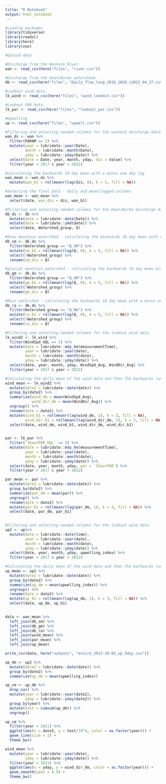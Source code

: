 ```yaml
---
title: "R Notebook"
output: html_notebook
---
```


```r
#Loading packages
library(tidyverse)
library(readxl)
library(here)
library(zoo)
```

```r
#Upload data

#Discharge from the Wannock River.
wan <- read_csv(here("files", "river.csv")) 

#Discharge from the Dean/Burke watersheds.
db <- read_csv(here("files", "Daily_flow_long_2018_2020_v2023_04_27.csv"))

#Lookout wind data.
lk_wind <- read_csv(here("files", "wind_lookout.csv"))

#Lookout PAR data.
lk_par <- read_csv(here("files", "lookout_par.csv"))

#Upwelling
up <- read_csv(here("files", "upwell.csv"))
```

```r
#Filtering and selecting needed columns for the wannock discharge datasheet
wan_ds <- wan %>%
  filter(PARAM == 1) %>% 
  mutate(year = lubridate::year(Date),
         month = lubridate::month(Date),
         yday = lubridate::yday(Date)) %>% 
  select(date = Date, year, month, yday, dis = Value) %>% 
  filter(year > 2017 & year < 2022)

#calculating the backwards 10 day mean with a minus one day lag
wan_mean <- wan_ds %>%
  mutate(wan_b1 = rollmeanr(lag(dis, 0), k = 5, fill = NA))

#Selecting the final data - daily and mean/lagged columns
wan_mean <- wan_mean %>% 
  select(date, wan_dis = dis, wan_b1)
```

```r
#Filtering and selecting needed columns for the Dean/Burke discharge datasheet
db_ds <- db %>%
  mutate(date = lubridate::date(Date)) %>%
  mutate(date = lubridate::ymd(date)) %>% 
  select(date, Watershed_group, Q)

#Snow mountain watershed - calculating the backwards 10 day mean with a minus one day lag
db_sm <- db_ds %>% 
  filter(Watershed_group == "Q_SM") %>% 
  mutate(sm_b1 = rollmeanr(lag(Q, 0), k = 5, fill = NA)) %>%
  select(!Watershed_group) %>% 
  rename(sm_dis = Q)

#glacial mountain watershed - calculating the backwards 10 day mean with a minus one day lag
db_gm <- db_ds %>% 
  filter(Watershed_group == "Q_GM") %>% 
  mutate(gm_b1 = rollmeanr(lag(Q, 0), k = 5, fill = NA)) %>%  
  select(!Watershed_group) %>%
  rename(gm_dis = Q)

#Rain watershed - calculating the backwards 10 day mean with a minus one day lag
db_ra <- db_ds %>% 
  filter(Watershed_group == "Q_RA") %>% 
  mutate(ra_b1 = rollmeanr(lag(Q, 0), k = 5, fill = NA)) %>% 
  select(!Watershed_group) %>%
  rename(ra_dis = Q)
```

```r
#Filtering and selecting needed columns for the lookout wind data
lk_wind2 <- lk_wind %>%
  filter(WindSpd_UQL == 2) %>% 
  mutate(date = lubridate::mdy_hm(measurementTime),
         year = lubridate::year(date),
         month = lubridate::month(date),
         yday = lubridate::yday(date)) %>% 
  select(date, year, month, yday, WindSpd_Avg, WindDir_Avg) %>% 
  filter(year > 2017 & year < 2022)

#Calculating the daily mean of the wind data and then the backwards running 3 day mean with a one day lag
wind_mean <- lk_wind2 %>% 
  mutate(date2 = lubridate::date(date)) %>% 
  group_by(date2) %>% 
  summarize(wind_dm = mean(WindSpd_Avg),
            wind_dir_dm = mean(WindDir_Avg)) %>% 
  ungroup() %>% 
  rename(date = date2) %>%
  mutate(wind_b1 = rollmeanr(lag(wind_dm, 1), k = 3, fill = NA),
         wind_dir_b1 = rollmeanr(lag(wind_dir_dm, 1), k = 3, fill = NA)) %>% 
  select(date, wind_dm, wind_b1, wind_dir_dm, wind_dir_b1)
  
```

```r
par <- lk_par %>%
  filter(`1hourPAR_UQL` == 2) %>% 
  mutate(date = lubridate::mdy_hm(measurementTime),
         year = lubridate::year(date),
         month = lubridate::month(date),
         yday = lubridate::yday(date)) %>% 
  select(date, year, month, yday, par = `1hourPAR`) %>% 
  filter(year > 2017 & year < 2022)

par_mean <- par %>% 
  mutate(date2 = lubridate::date(date)) %>% 
  group_by(date2) %>% 
  summarize(par_dm = mean(par)) %>% 
  ungroup() %>% 
  rename(date = date2) %>%
  mutate(par_b1 = rollmeanr(lag(par_dm, 1), k = 3, fill = NA)) %>% 
  select(date, par_dm, par_b1)
  
```

```r
#Filtering and selecting needed columns for the lookout wind data
up2 <- up%>%
  mutate(date = lubridate::date(time),
         year = lubridate::year(date),
         month = lubridate::month(date),
         yday = lubridate::yday(date)) %>% 
  select(date, year, month, yday, upwelling_index) %>% 
  filter(year > 2017 & year < 2022)

#Calculating the daily mean of the wind data and then the backwards running 3 day mean with a one day lag
up_mean <- up2 %>% 
  mutate(date2 = lubridate::date(date)) %>% 
  group_by(date2) %>% 
  summarize(up_dm = mean(upwelling_index)) %>% 
  ungroup() %>% 
  rename(date = date2) %>%
  mutate(up_b1 = rollmeanr(lag(up_dm, 1), k = 3, fill = NA)) %>% 
  select(date, up_dm, up_b1)
  
```


```r
data <- wan_mean %>% 
  left_join(db_sm) %>% 
  left_join(db_gm) %>% 
  left_join(db_ra) %>% 
  left_join(wind_mean) %>% 
  left_join(par_mean) %>% 
  left_join(up_mean)
```

```r
write_csv(data, here("outputs", "enviro_2023-10-03_up_5day.csv"))
```


```r
up_dm <- up2 %>% 
  mutate(date2 = lubridate::date(date)) %>% 
  group_by(date2) %>% 
  summarize(up_dm = mean(upwelling_index))

up_cm <- up_dm %>% 
  drop_na() %>% 
  mutate(year = lubridate::year(date2),
         yday = lubridate::yday(date2)) %>% 
  group_by(year) %>% 
  mutate(test = cumsum(up_dm)) %>% 
  ungroup()

up_cm %>% 
  filter(year < 2021) %>% 
  ggplot(aes(x = date2, y = test/10^4, color = as.factor(year))) +
  geom_line(size = 2) +
  theme_bw()

wind_mean %>% 
  mutate(year = lubridate::year(date),
         yday = lubridate::yday(date)) %>% 
  filter(year < 2021) %>% 
  ggplot(aes(x = yday, y = wind_dir_dm, color = as.factor(year))) +
  geom_smooth(span = 0.5) +
  theme_bw()
  
```
















